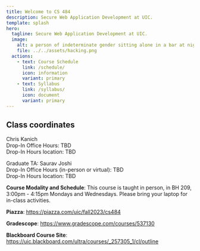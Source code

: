 ```yaml
---
title: Welcome to CS 484
description: Secure Web Application Development at UIC.
template: splash
hero:
  tagline: Secure Web Application Development at UIC.
  image:
    alt: a person of indeterminate gender sitting alone in a bar at night working on a laptop in the style of nighthawks by edward hopper
    file: ../../assets/hacking.png
  actions:
    - text: Course Schedule
      link: /schedule/
      icon: information
      variant: primary
    - text: Syllabus
      link: /syllabus/
      icon: document
      variant: primary
---
```



## Class coordinates

Chris Kanich  
Drop-In Office Hours: TBD  
Drop-In Hours location: TBD

Graduate TA: Saurav Joshi  
Drop-In Office Hours (in-person or virtual): TBD  
Drop-In Hours location: TBD

**Course Modality and Schedule**:
This course is taught in person, in BH 209, 3:00pm - 4:15pm Mondays and
Wednesdays. Please bring your laptop for in-class activities.

**Piazza**: https://piazza.com/uic/fall2023/cs484

**Gradescope**: https://www.gradescope.com/courses/537130

**Blackboard Course Site**: https://uic.blackboard.com/ultra/courses/_257305_1/cl/outline
